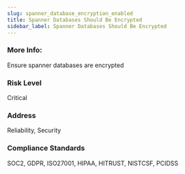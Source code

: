 ```yaml
---
slug: spanner_database_encryption_enabled
title: Spanner Databases Should Be Encrypted
sidebar_label: Spanner Databases Should Be Encrypted
---
```


### More Info:

Ensure spanner databases are encrypted

### Risk Level

Critical

### Address

Reliability, Security

### Compliance Standards

SOC2, GDPR, ISO27001, HIPAA, HITRUST, NISTCSF, PCIDSS

